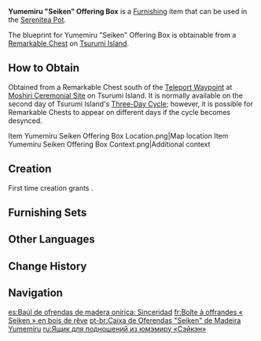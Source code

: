{{Furnishing Infobox
|id             = 373329
|image          = Item Yumemiru Seiken Offering Box.png
|category       = Landscape
|subcategory    = Large Object
|quality        = 3
|adeptal_energy = 60
|load           = 35
|reduced_load   = 24
|description    = An Offering Box in [[Seirai Island]]. Although it is also made from the core of [[Yumemiru Wood]], unlike the Offering Box at the [[Grand Narukami Shrine (Subarea)|Grand Narukami Shrine]], it does not have a scarlet lacquer finish, but rather retains its original simple wood color.<br>Although Seirai Island is off the beaten track and no one knows what the donations accumulated in the Offering Box are used for, the most important thing for those who come to pray is to express their sincerity. [[Mora]], which was exchanged with the people's hard work, sweat, and time, is indeed the most tangible item in this regard. The cats seem to think so too.
|blueprint      = Remarkable Chest
}}
'''Yumemiru "Seiken" Offering Box''' is a [[Furnishing]] item that can be used in the [[Serenitea Pot]].

The blueprint for Yumemiru "Seiken" Offering Box is obtainable from a [[Remarkable Chest]] on [[Tsurumi Island]].

==How to Obtain==
Obtained from a Remarkable Chest south of the [[Teleport Waypoint]] at [[Moshiri Ceremonial Site]] on Tsurumi Island. It is normally available on the second day of Tsurumi Island's [[Tsurumi Island#Three-Day Cycle|Three-Day Cycle]]; however, it is possible for Remarkable Chests to appear on different days if the cycle becomes desynced.
<gallery>
Item Yumemiru Seiken Offering Box Location.png|Map location
Item Yumemiru Seiken Offering Box Context.png|Additional context
</gallery>

==Creation==
First time creation grants {{Item|Trust|24|x=60}}.
{{Recipe
|type = Creation
|time = 14h
|Yumemiru Wood = 8
|sort = Yumemiru World
}}

==Furnishing Sets==
{{Craft Usage|type=Furnishing Set}}

==Other Languages==
{{Other Languages
|en      = Yumemiru "Seiken" Offering Box
|zhs     = 梦见木「诚见」塞钱箱
|zhs_rm  = Mèngjiàn-mù "Chēngjiàn" Sāi Qián Xiāng
|zht     = 夢見木「誠見」塞錢箱
|zht_rm  = Mèngjiàn-mù "Chēngjiàn" Sāi Qián Xiāng
|zh_tl   = 
|ja      = 夢見の「誠見」賽銭箱
|ja_rm   = Yumemiru no "Seiken" Saisenbako{{Assumed}}
|ja_tl   = 
|ko      = 꿈의 나무 「진심」 봉납함
|ko_rm   = Kkum-ui Namu "Jimsim" Bongnapham
|ko_tl   = Dream Wood "Truth" Offering Box
|es      = Baúl de ofrendas de madera onírica: Sinceridad
|es_tl   = Dream Wood Offerings Trunk: Sincerity
|fr      = Boîte à offrandes «&nbsp;Seiken&nbsp;» en bois de rêve
|fr_tl   = Offering Bow "Seiken" in Dream Wood
|ru      = Ящик для подношений из юмэмиру «Сэйкэн»
|ru_tl   = Offering Box from Yumemiru "Seiken"
|th      = กล่องโยนเหรียญขอพร "Seiken" ไม้ Yumemiru
|th_rm   = 
|th_tl   = 
|vi      = Hòm Công Đức "Seiken" Gỗ Mơ Mộng
|vi_tl   = {{lexicon|Yumemiru Wood|vi}} "Seiken" Offering Box
|de      = Spendenkästchen „Seiken“ aus Yumemiru-Holz
|de_tl   = Offering Box "Seiken" from Yumemiru Wood
|id      = Kotak Amal "Seiken" dari Yumemiru
|id_tl   = "Seiken" Charity Box from Yumemiru
|pt      = Caixa de Oferendas "Seiken" de Madeira Yumemiru
|pt_tl   = 
|tr      = Yumemiru "Seiken" Bağış Kutusu
|tr_tl   = 
|it      = Cassetta delle offerte Seiken in legno onirico
|it_tl   = 
}}

==Change History==
{{Change History|2.2}}

==Navigation==
{{Furnishing Navbox|exterior}}

[[es:Baúl de ofrendas de madera onírica: Sinceridad]]
[[fr:Boîte à offrandes « Seiken » en bois de rêve]]
[[pt-br:Caixa de Oferendas "Seiken" de Madeira Yumemiru]]
[[ru:Ящик для подношений из юмэмиру «Сэйкэн»]]